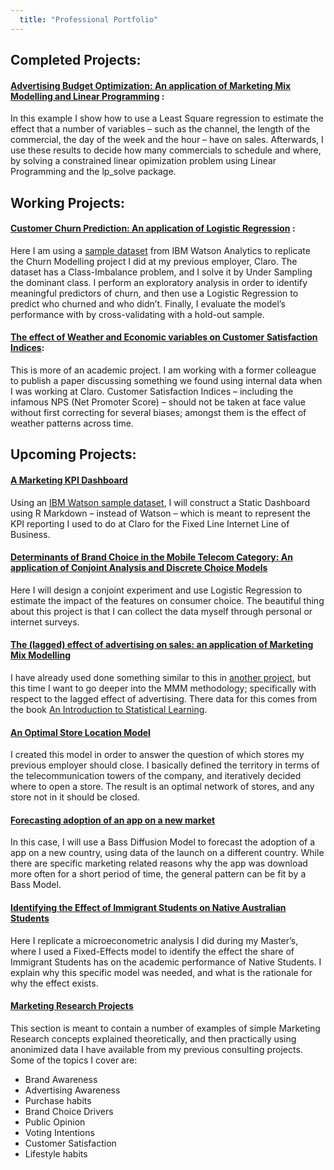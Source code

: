 ```yaml
---
  title: "Professional Portfolio"
---
```

## Completed Projects: 

#### [Advertising Budget Optimization: An application of Marketing Mix Modelling and Linear Programming](http://sdhector.github.io/advertising_optimization.html) :
  
In this example I show how to use a Least Square regression to estimate the effect that a number of variables -- such as the channel, the length of the commercial, the day of the week and the hour -- have on sales. Afterwards, I use these results to decide how many commercials to schedule and where, by solving a constrained linear opimization problem using Linear Programming and the lp_solve package. 

## Working Projects: 

#### [Customer Churn Prediction: An application of Logistic Regression](http://sdhector.github.io/churn_modelling.html) :

Here I am using a [sample dataset](https://www.ibm.com/communities/analytics/watson-analytics-blog/using-customer-behavior-data-to-improve-customer-retention/) from IBM Watson Analytics to replicate the Churn Modelling project I did at my previous employer, Claro. The dataset has a Class-Imbalance problem, and I solve it by Under Sampling the dominant class. I perform an exploratory analysis in order to identify meaningful predictors of churn, and then use a Logistic Regression to predict who churned and who didn't. Finally, I evaluate the model's performance with by cross-validating with a hold-out sample. 

#### [The effect of Weather and Economic variables on Customer Satisfaction Indices](http://sdhector.github.io/cs_paper.html): 

This is more of an academic project. I am working with a former colleague to publish a paper discussing something we found using internal data when I was working at Claro. Customer Satisfaction Indices -- including the infamous NPS (Net Promoter Score) -- should not be taken at face value without first correcting for several biases; amongst them is the effect of weather patterns across time. 

## Upcoming Projects: 

#### [A Marketing KPI Dashboard]()

Using an [IBM Watson sample dataset](https://www.ibm.com/communities/analytics/watson-analytics-blog/analyze-sales-effectivness/), I will construct a Static Dashboard using R Markdown -- instead of Watson -- which is meant to represent the KPI reporting I used to do at Claro for the Fixed Line Internet Line of Business. 

#### [Determinants of Brand Choice in the Mobile Telecom Category: An application of Conjoint Analysis and Discrete Choice Models]()

Here I will design a conjoint experiment and use Logistic Regression to estimate the impact of the features on consumer choice. The beautiful thing about this project is that I can collect the data myself through personal or internet surveys. 

#### [The (lagged) effect of advertising on sales: an application of Marketing Mix Modelling]()

I have already used done something similar to this in [another project](http://sdhector.github.io/Case1_Advertising_Budget_Optimization.nb.html), but this time I want to go deeper into the MMM methodology; specifically with respect to the lagged effect of advertising. There data for this comes from the book [An Introduction to Statistical Learning](http://www-bcf.usc.edu/~gareth/ISL).

#### [An Optimal Store Location Model]()

I created this model in order to answer the question of which stores my previous employer should close. I basically defined the territory in terms of the telecommunication towers of the company, and iteratively decided where to open a store. The result is an optimal network of stores, and any store not in it should be closed. 

#### [Forecasting adoption of an app on a new market]()

In this case, I will use a Bass Diffusion Model to forecast the adoption of a app on a new country, using data of the launch on a different country. While there are specific marketing related reasons why the app was download more often for a short period of time, the general pattern can be fit by a Bass Model. 

#### [Identifying the Effect of Immigrant Students on Native Australian Students]()

Here I replicate a microeconometric analysis I did during my Master's, where I used a Fixed-Effects model to identify the effect the share of Immigrant Students has on the academic performance of Native Students. I explain why this specific model was needed, and what is the rationale for why the effect exists. 


#### [Marketing Research Projects]()

This section is meant to contain a number of examples of simple Marketing Research concepts explained theoretically, and then practically using anonimized data I have available from my previous consulting projects. Some of the topics I cover are: 

  * Brand Awareness
  * Advertising Awareness
  * Purchase habits
  * Brand Choice Drivers 
  * Public Opinion
  * Voting Intentions
  * Customer Satisfaction
  * Lifestyle habits